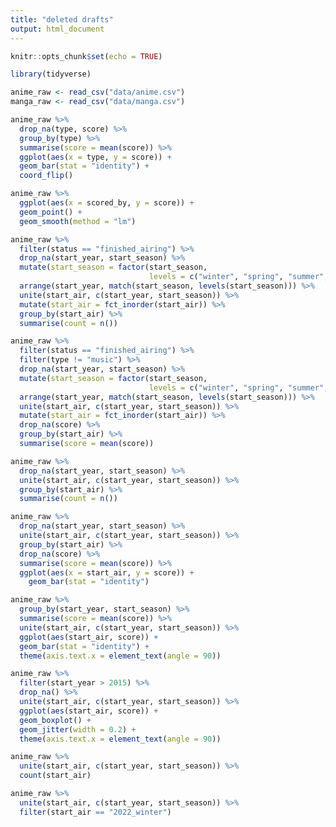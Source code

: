 ```yaml
---
title: "deleted drafts"
output: html_document
---
```


```r
knitr::opts_chunk$set(echo = TRUE)
```

```r
library(tidyverse)

anime_raw <- read_csv("data/anime.csv")
manga_raw <- read_csv("data/manga.csv")
```

```r
anime_raw %>%
  drop_na(type, score) %>%
  group_by(type) %>%
  summarise(score = mean(score)) %>%
  ggplot(aes(x = type, y = score)) +
  geom_bar(stat = "identity") +
  coord_flip()
```

```r
anime_raw %>%
  ggplot(aes(x = scored_by, y = score)) +
  geom_point() +
  geom_smooth(method = "lm")
```

```r
anime_raw %>%
  filter(status == "finished_airing") %>%
  drop_na(start_year, start_season) %>%
  mutate(start_season = factor(start_season,
                               levels = c("winter", "spring", "summer", "fall"))) %>%
  arrange(start_year, match(start_season, levels(start_season))) %>%
  unite(start_air, c(start_year, start_season)) %>%
  mutate(start_air = fct_inorder(start_air)) %>%
  group_by(start_air) %>%
  summarise(count = n())
```

```r
anime_raw %>%
  filter(status == "finished_airing") %>%
  filter(type != "music") %>%
  drop_na(start_year, start_season) %>%
  mutate(start_season = factor(start_season,
                               levels = c("winter", "spring", "summer", "fall"))) %>%
  arrange(start_year, match(start_season, levels(start_season))) %>%
  unite(start_air, c(start_year, start_season)) %>%
  mutate(start_air = fct_inorder(start_air)) %>%
  drop_na(score) %>%
  group_by(start_air) %>%
  summarise(score = mean(score))
```

```r
anime_raw %>%
  drop_na(start_year, start_season) %>%
  unite(start_air, c(start_year, start_season)) %>%
  group_by(start_air) %>%
  summarise(count = n())
```

```r
anime_raw %>%
  drop_na(start_year, start_season) %>%
  unite(start_air, c(start_year, start_season)) %>%
  group_by(start_air) %>%
  drop_na(score) %>%
  summarise(score = mean(score)) %>%
  ggplot(aes(x = start_air, y = score)) +
    geom_bar(stat = "identity")
```

```r
anime_raw %>%
  group_by(start_year, start_season) %>%
  summarise(score = mean(score)) %>%
  unite(start_air, c(start_year, start_season)) %>%
  ggplot(aes(start_air, score)) +
  geom_bar(stat = "identity") +
  theme(axis.text.x = element_text(angle = 90))
```

```r
anime_raw %>%
  filter(start_year > 2015) %>%
  drop_na() %>%
  unite(start_air, c(start_year, start_season)) %>%
  ggplot(aes(start_air, score)) +
  geom_boxplot() +
  geom_jitter(width = 0.2) +
  theme(axis.text.x = element_text(angle = 90))
```

```r
anime_raw %>%
  unite(start_air, c(start_year, start_season)) %>%
  count(start_air)
```

```r
anime_raw %>%
  unite(start_air, c(start_year, start_season)) %>%
  filter(start_air == "2022_winter")
```